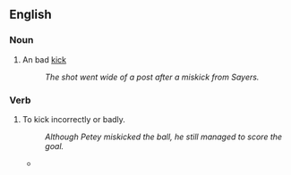 ==English==

===Noun===
{{en-noun}}

# {{label|en|sports}} An bad [[kick]]
#: ''The shot went wide of a post after a miskick from Sayers.''

===Verb===
{{en-verb}}

# {{label|en|transitive}} To kick incorrectly or badly.
#: ''Although Petey miskicked the ball, he still managed to score the goal.''
#* {{quote-journal
|date=October 15, 2011
|author=Owen Phillips
|title=Stoke 2 - 0 Fulham
|work=BBC Sport
|url=http://news.bbc.co.uk/sport2/hi/football/eng_prem/15226162.stm
|page=
|passage=Crouch had earlier hopelessly '''miskicked''' an excellent volleyed chance from eight yards out after a delightful Pennant cross.}}